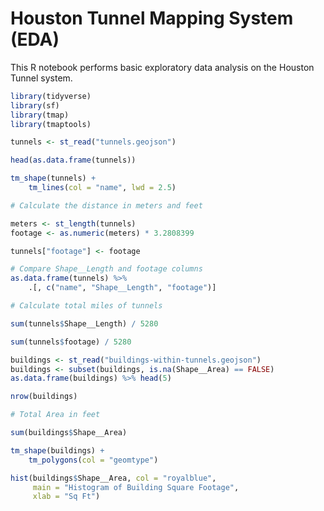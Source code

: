 # Houston Tunnel Mapping System (EDA)

This R notebook performs basic exploratory data analysis on the Houston Tunnel system.

```{r}
library(tidyverse)
library(sf)
library(tmap)
library(tmaptools)
```

```{r}
tunnels <- st_read("tunnels.geojson")
```

```{r}
head(as.data.frame(tunnels))
```

```{r}
tm_shape(tunnels) +
    tm_lines(col = "name", lwd = 2.5)
```

```{r}
# Calculate the distance in meters and feet

meters <- st_length(tunnels)
footage <- as.numeric(meters) * 3.2808399

tunnels["footage"] <- footage

# Compare Shape__Length and footage columns
as.data.frame(tunnels) %>%
    .[, c("name", "Shape__Length", "footage")]
```

```{r}
# Calculate total miles of tunnels

sum(tunnels$Shape__Length) / 5280
```

```{r}
sum(tunnels$footage) / 5280
```

```{r}
buildings <- st_read("buildings-within-tunnels.geojson")
buildings <- subset(buildings, is.na(Shape__Area) == FALSE)
as.data.frame(buildings) %>% head(5)
```

```{r}
nrow(buildings)
```

```{r}
# Total Area in feet

sum(buildings$Shape__Area)
```

```{r}
tm_shape(buildings) +
    tm_polygons(col = "geomtype")
```

```{r}
hist(buildings$Shape__Area, col = "royalblue",
     main = "Histogram of Building Square Footage",
     xlab = "Sq Ft")
```
